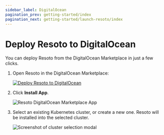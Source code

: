 ```yaml
---
sidebar_label: DigitalOcean
pagination_prev: getting-started/index
pagination_next: getting-started/launch-resoto/index
---
```


# Deploy Resoto to DigitalOcean

You can deploy Resoto from the DigitalOcean Marketplace in just a few clicks.

1. Open Resoto in the DigitalOcean Marketplace:

   [![Deploy Resoto to DigitalOcean](https://mp-assets1.sfo2.digitaloceanspaces.com/deploy-to-do/do-btn-blue.svg)](https://marketplace.digitalocean.com/apps/resoto)

2. Click **Install App**.

   ![Resoto DigitalOcean Marketplace App](./img/marketplace.png)

3. Select an existing Kubernetes cluster, or create a new one. Resoto will be installed into the selected cluster.

   ![Screenshot of cluster selection modal](./img/select_cluster.png)
